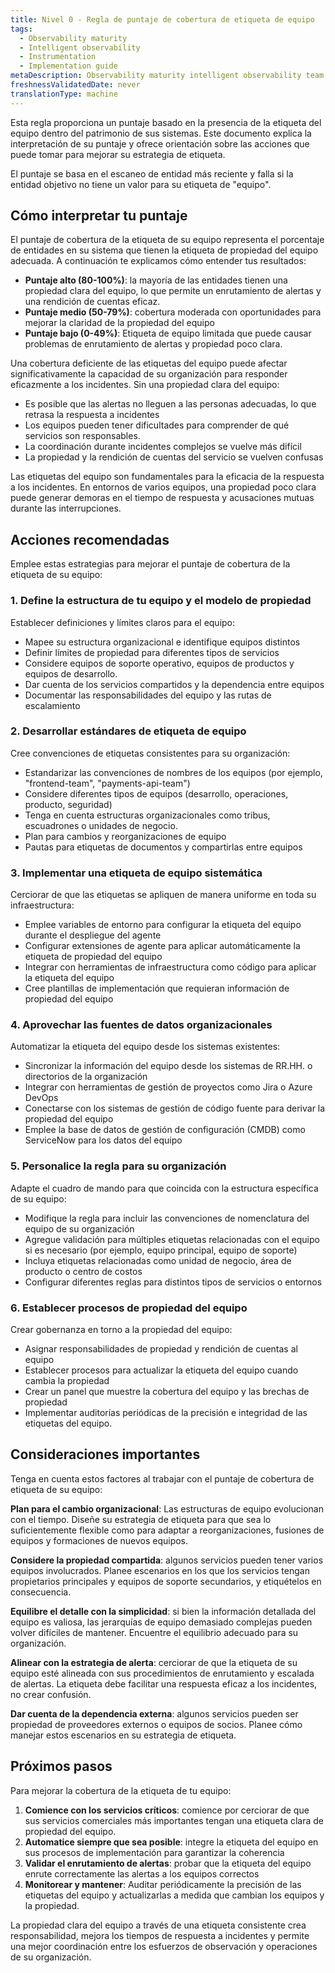```yaml
---
title: Nivel 0 - Regla de puntaje de cobertura de etiqueta de equipo
tags:
  - Observability maturity
  - Intelligent observability
  - Instrumentation
  - Implementation guide
metaDescription: Observability maturity intelligent observability team tag coverage
freshnessValidatedDate: never
translationType: machine
---
```


Esta regla proporciona un puntaje basado en la presencia de la etiqueta del equipo dentro del patrimonio de sus sistemas. Este documento explica la interpretación de su puntaje y ofrece orientación sobre las acciones que puede tomar para mejorar su estrategia de etiqueta.

El puntaje se basa en el escaneo de entidad más reciente y falla si la entidad objetivo no tiene un valor para su etiqueta de &quot;equipo&quot;.

## Cómo interpretar tu puntaje

El puntaje de cobertura de la etiqueta de su equipo representa el porcentaje de entidades en su sistema que tienen la etiqueta de propiedad del equipo adecuada. A continuación te explicamos cómo entender tus resultados:

* **Puntaje alto (80-100%)**: la mayoría de las entidades tienen una propiedad clara del equipo, lo que permite un enrutamiento de alertas y una rendición de cuentas eficaz.
* **Puntaje medio (50-79%)**: cobertura moderada con oportunidades para mejorar la claridad de la propiedad del equipo
* **Puntaje bajo (0-49%)**: Etiqueta de equipo limitada que puede causar problemas de enrutamiento de alertas y propiedad poco clara.

Una cobertura deficiente de las etiquetas del equipo puede afectar significativamente la capacidad de su organización para responder eficazmente a los incidentes. Sin una propiedad clara del equipo:

* Es posible que las alertas no lleguen a las personas adecuadas, lo que retrasa la respuesta a incidentes
* Los equipos pueden tener dificultades para comprender de qué servicios son responsables.
* La coordinación durante incidentes complejos se vuelve más difícil
* La propiedad y la rendición de cuentas del servicio se vuelven confusas

<Callout variant="important">
  Las etiquetas del equipo son fundamentales para la eficacia de la respuesta a los incidentes. En entornos de varios equipos, una propiedad poco clara puede generar demoras en el tiempo de respuesta y acusaciones mutuas durante las interrupciones.
</Callout>

## Acciones recomendadas

Emplee estas estrategias para mejorar el puntaje de cobertura de la etiqueta de su equipo:

### 1. Define la estructura de tu equipo y el modelo de propiedad

Establecer definiciones y límites claros para el equipo:

* Mapee su estructura organizacional e identifique equipos distintos
* Definir límites de propiedad para diferentes tipos de servicios
* Considere equipos de soporte operativo, equipos de productos y equipos de desarrollo.
* Dar cuenta de los servicios compartidos y la dependencia entre equipos
* Documentar las responsabilidades del equipo y las rutas de escalamiento

### 2. Desarrollar estándares de etiqueta de equipo

Cree convenciones de etiquetas consistentes para su organización:

* Estandarizar las convenciones de nombres de los equipos (por ejemplo, &quot;frontend-team&quot;, &quot;payments-api-team&quot;)
* Considere diferentes tipos de equipos (desarrollo, operaciones, producto, seguridad)
* Tenga en cuenta estructuras organizacionales como tribus, escuadrones o unidades de negocio.
* Plan para cambios y reorganizaciones de equipo
* Pautas para etiquetas de documentos y compartirlas entre equipos

### 3. Implementar una etiqueta de equipo sistemática

Cerciorar de que las etiquetas se apliquen de manera uniforme en toda su infraestructura:

* Emplee variables de entorno para configurar la etiqueta del equipo durante el despliegue del agente
* Configurar extensiones de agente para aplicar automáticamente la etiqueta de propiedad del equipo
* Integrar con herramientas de infraestructura como código para aplicar la etiqueta del equipo
* Cree plantillas de implementación que requieran información de propiedad del equipo

### 4. Aprovechar las fuentes de datos organizacionales

Automatizar la etiqueta del equipo desde los sistemas existentes:

* Sincronizar la información del equipo desde los sistemas de RR.HH. o directorios de la organización
* Integrar con herramientas de gestión de proyectos como Jira o Azure DevOps
* Conectarse con los sistemas de gestión de código fuente para derivar la propiedad del equipo
* Emplee la base de datos de gestión de configuración (CMDB) como ServiceNow para los datos del equipo

### 5. Personalice la regla para su organización

Adapte el cuadro de mando para que coincida con la estructura específica de su equipo:

* Modifique la regla para incluir las convenciones de nomenclatura del equipo de su organización
* Agregue validación para múltiples etiquetas relacionadas con el equipo si es necesario (por ejemplo, equipo principal, equipo de soporte)
* Incluya etiquetas relacionadas como unidad de negocio, área de producto o centro de costos
* Configurar diferentes reglas para distintos tipos de servicios o entornos

### 6. Establecer procesos de propiedad del equipo

Crear gobernanza en torno a la propiedad del equipo:

* Asignar responsabilidades de propiedad y rendición de cuentas al equipo
* Establecer procesos para actualizar la etiqueta del equipo cuando cambia la propiedad
* Crear un panel que muestre la cobertura del equipo y las brechas de propiedad
* Implementar auditorías periódicas de la precisión e integridad de las etiquetas del equipo.

## Consideraciones importantes

Tenga en cuenta estos factores al trabajar con el puntaje de cobertura de etiqueta de su equipo:

**Plan para el cambio organizacional**: Las estructuras de equipo evolucionan con el tiempo. Diseñe su estrategia de etiqueta para que sea lo suficientemente flexible como para adaptar a reorganizaciones, fusiones de equipos y formaciones de nuevos equipos.

**Considere la propiedad compartida**: algunos servicios pueden tener varios equipos involucrados. Planee escenarios en los que los servicios tengan propietarios principales y equipos de soporte secundarios, y etiquételos en consecuencia.

**Equilibre el detalle con la simplicidad**: si bien la información detallada del equipo es valiosa, las jerarquías de equipo demasiado complejas pueden volver difíciles de mantener. Encuentre el equilibrio adecuado para su organización.

**Alinear con la estrategia de alerta**: cerciorar de que la etiqueta de su equipo esté alineada con sus procedimientos de enrutamiento y escalada de alertas. La etiqueta debe facilitar una respuesta eficaz a los incidentes, no crear confusión.

**Dar cuenta de la dependencia externa**: algunos servicios pueden ser propiedad de proveedores externos o equipos de socios. Planee cómo manejar estos escenarios en su estrategia de etiqueta.

## Próximos pasos

Para mejorar la cobertura de la etiqueta de tu equipo:

1. **Comience con los servicios críticos**: comience por cerciorar de que sus servicios comerciales más importantes tengan una etiqueta clara de propiedad del equipo.
2. **Automatice siempre que sea posible**: integre la etiqueta del equipo en sus procesos de implementación para garantizar la coherencia
3. **Validar el enrutamiento de alertas**: probar que la etiqueta del equipo enrute correctamente las alertas a los equipos correctos
4. **Monitorear y mantener**: Auditar periódicamente la precisión de las etiquetas del equipo y actualizarlas a medida que cambian los equipos y la propiedad.

La propiedad clara del equipo a través de una etiqueta consistente crea responsabilidad, mejora los tiempos de respuesta a incidentes y permite una mejor coordinación entre los esfuerzos de observación y operaciones de su organización.